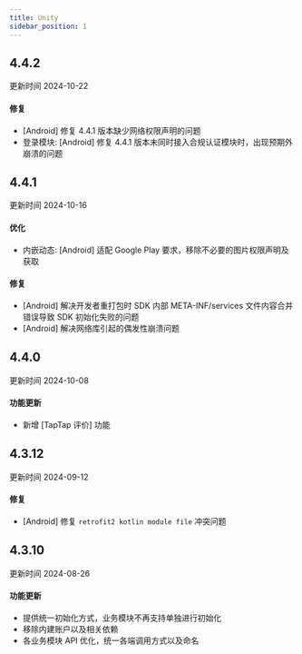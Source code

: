 ```yaml
---
title: Unity
sidebar_position: 1
---
```


<h2> 4.4.2 </h2>

更新时间 2024-10-22

<h4> 修复 </h4>

- [Android] 修复 4.4.1 版本缺少网络权限声明的问题
- 登录模块: [Android] 修复 4.4.1 版本未同时接入合规认证模块时，出现预期外崩溃的问题


<h2> 4.4.1 </h2>

更新时间 2024-10-16

<h4> 优化 </h4>

- 内嵌动态: [Android] 适配 Google Play 要求，移除不必要的图片权限声明及获取

<h4> 修复 </h4>

- [Android] 解决开发者重打包时 SDK 内部 META-INF/services 文件内容合并错误导致 SDK 初始化失败的问题
- [Android] 解决网络库引起的偶发性崩溃问题

<h2> 4.4.0 </h2>

更新时间 2024-10-08

<h4> 功能更新 </h4>

- 新增 [TapTap 评价] 功能

<h2> 4.3.12 </h2>

更新时间 2024-09-12

<h4> 修复 </h4>

- [Android] 修复 `retrofit2 kotlin module file` 冲突问题


<h2> 4.3.10 </h2>

更新时间 2024-08-26

<h4> 功能更新 </h4>

- 提供统一初始化方式，业务模块不再支持单独进行初始化
- 移除内建账户以及相关依赖
- 各业务模块 API 优化，统一各端调用方式以及命名
